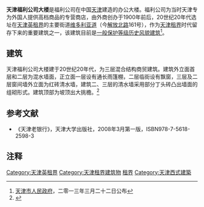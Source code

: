 {{天津历史风貌建筑|
省区市 = 天津市 |
名称 = 原福利公司 |
图片 = [[File:原福利公司.jpg|200px]]|
编号 = 0130411 |
等级 = 一般保护 |
时代 = 1920年代|
所在 = [[天津市|天津市]][[和平区_(天津市)|和平区]] |
公布 = 2013年3月22日 |
}}

'''天津福利公司大楼'''是福利公司在中国[[天津|天津]]建造的办公大楼。福利公司为当时天津专为外国人提供高档商品的专营商店，由外商创办于1900年前后，20世纪20年代选址在[[天津英租界|天津英租界]]的主要街道[[天津维多利亚道|维多利亚道]]（今[[解放北路_(天津市)|解放北路]]161号），作为[[天津租界|天津租界]]时代留存下来的重要建筑之一，该建筑目前是[[天津历史风貌建筑|一般保护等级历史风貌建筑]]<ref>[[天津市人民政府|天津市人民政府]]，二零一三年三月二十二日公布</ref>。

== 建筑 ==
天津福利公司大楼建于20世纪20年代，为三层混合结构商贸建筑。建筑外立面首层和二层为混水墙面，正立面一层设有通长雨篷棚，二层临街设有飘窗，三层及二层窗间墙外立面为红砖清水墙，建筑二、三层的清水墙采用部分丁头砖凸出墙面的组砌形式。建筑顶部为坡顶出大挑檐。<ref>{{Cite web |url=http://www.fmjz.cn/Lists/1/DispForm.aspx?ID=187 |title=天津历史风貌建筑网 > 历史风貌建筑总览 > 解放北路161号（原福利公司） |access-date=2014-01-22 |archive-date=2014-02-03 |archive-url=https://web.archive.org/web/20140203190806/http://www.fmjz.cn/Lists/1/DispForm.aspx?ID=187 |dead-url=no }}</ref>

== 参考文献 ==
*《天津老银行》，天津大学出版社，2008年3月第一版，ISBN978-7-5618-2598-3

== 注释 ==
<div class="references-small">
<references></references>
</div>

{{天津解放北路建筑群}}

[[Category:天津英租界|Category:天津英租界]]
[[Category:天津租界建筑物|Category:天津租界建筑物]]
[[Category:中国近代建筑|租界]] 
[[Category:天津西式建築|Category:天津西式建築]]